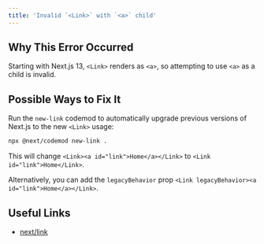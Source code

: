 ```yaml
---
title: 'Invalid `<Link>` with `<a>` child'
---
```


## Why This Error Occurred

Starting with Next.js 13, `<Link>` renders as `<a>`, so attempting to use `<a>` as a child is invalid.

## Possible Ways to Fix It

Run the `new-link` codemod to automatically upgrade previous versions of Next.js to the new `<Link>` usage:

```bash filename="Terminal"
npx @next/codemod new-link .
```

This will change `<Link><a id="link">Home</a></Link>` to `<Link id="link">Home</Link>`.

Alternatively, you can add the `legacyBehavior` prop `<Link legacyBehavior><a id="link">Home</a></Link>`.

## Useful Links

- [next/link](/docs/pages/api-reference/components/link)
